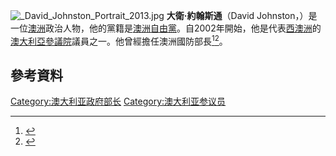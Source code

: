 [[File:_David_Johnston_Portrait_2013.jpg|thumb]]
'''大衛·約翰斯通'''（David Johnston，{{bd|1956年|2月14日}}）是一位[[澳洲|澳洲]]政治人物，他的黨籍是[[澳洲自由黨|澳洲自由黨]]。自2002年開始，他是代表[[西澳洲|西澳洲]]的[[澳大利亞參議院|澳大利亞參議院]]議員之一。他曾經擔任澳洲國防部長<ref>{{cite news|title=Tony Abbott's cabinet and outer ministry|url=http://www.smh.com.au/federal-politics/political-news/tony-abbotts-cabinet-and-outer-ministry-20130916-2tuma.html|accessdate=16 September 2013|newspaper=smh.com.au|date=16 September 2013|agency=AAP|archive-date=2017-08-06|archive-url=https://web.archive.org/web/20170806191147/http://www.smh.com.au/federal-politics/political-news/tony-abbotts-cabinet-and-outer-ministry-20130916-2tuma.html|dead-url=no}}</ref><ref>{{Cite web |url=http://www.abc.net.au/news/2014-12-23/cabinet-reshuffle-tony-abbotts-new-frontbencher-sworn-in/5985028 |title=Cabinet reshuffle: Tony Abbott's new frontbench team sworn in |accessdate=2016-03-06 |archive-date=2015-08-15 |archive-url=https://web.archive.org/web/20150815000017/http://www.abc.net.au/news/2014-12-23/cabinet-reshuffle-tony-abbotts-new-frontbencher-sworn-in/5985028 |dead-url=no }}</ref>。

==參考資料==
{{Reflist}}
[[Category:澳大利亚政府部长|Category:澳大利亚政府部长]]
[[Category:澳大利亚参议员|Category:澳大利亚参议员]]